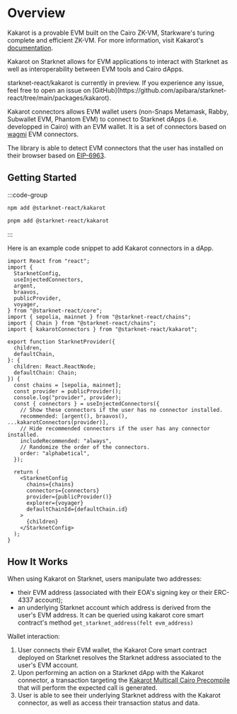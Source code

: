# Overview

Kakarot is a provable EVM built on the Cairo ZK-VM, Starkware's turing complete and efficient ZK-VM. For more information, visit Kakarot's [documentation](https://docs.kakarot.org/starknet/architecture/understanding-kakarot).

Kakarot on Starknet allows for EVM applications to interact with Starknet as well as interoperability between EVM tools and Cairo dApps.


<Callout type="warning">
  starknet-react/kakarot is currently in preview. If you experience any issue,
  feel free to open an issue on
  [GitHub](https://github.com/apibara/starknet-react/tree/main/packages/kakarot).
</Callout>

Kakarot connectors allows EVM wallet users (non-Snaps Metamask, Rabby, Subwallet EVM, Phantom EVM) to connect to Starknet dApps (i.e. developped in Cairo) with an EVM wallet.
It is a set of connectors based on [wagmi](https://wagmi.sh/) EVM connectors.

The library is able to detect EVM connectors that the user has installed on their browser based on [EIP-6963](https://eips.ethereum.org/EIPS/eip-6963).

## Getting Started

:::code-group

```bash [npm]
npm add @starknet-react/kakarot
```

```bash [pnpm]
pnpm add @starknet-react/kakarot
```

:::

Here is an example code snippet to add Kakarot connectors in a dApp.

```tsx twoslash
import React from "react";
import {
  StarknetConfig,
  useInjectedConnectors,
  argent,
  braavos,
  publicProvider,
  voyager,
} from "@starknet-react/core";
import { sepolia, mainnet } from "@starknet-react/chains";
import { Chain } from "@starknet-react/chains";
import { kakarotConnectors } from "@starknet-react/kakarot";

export function StarknetProvider({
  children,
  defaultChain,
}: {
  children: React.ReactNode;
  defaultChain: Chain;
}) {
  const chains = [sepolia, mainnet];
  const provider = publicProvider();
  console.log("provider", provider);
  const { connectors } = useInjectedConnectors({
    // Show these connectors if the user has no connector installed.
    recommended: [argent(), braavos(), ...kakarotConnectors(provider)],
    // Hide recommended connectors if the user has any connector installed.
    includeRecommended: "always",
    // Randomize the order of the connectors.
    order: "alphabetical",
  });

  return (
    <StarknetConfig
      chains={chains}
      connectors={connectors}
      provider={publicProvider()}
      explorer={voyager}
      defaultChainId={defaultChain.id}
    >
      {children}
    </StarknetConfig>
  );
}
```

## How It Works

When using Kakarot on Starknet, users manipulate two addresses:

- their EVM address (associated with their EOA's signing key or their ERC-4337 account);
- an underlying Starknet account which address is derived from the user's EVM address. It can be queried using kakarot core smart contract's method `get_starknet_address(felt evm_address)`

Wallet interaction:

1. User connects their EVM wallet, the Kakarot Core smart contract deployed on Starknet resolves the Starknet address associated to the user's EVM account.
1. Upon performing an action on a Starknet dApp with the Kakarot connector, a transaction targeting the [Kakarot Multicall Cairo Precompile](https://github.com/kkrt-labs/kakarot/blob/main/cairo_zero/kakarot/precompiles/kakarot_precompiles.cairo#L85) that will perform the expected call is generated.
1. User is able to see their underlying Starknet address with the Kakarot connector, as well as access their transaction status and data.
